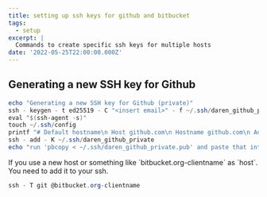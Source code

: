 ```yaml
---
title: setting up ssh keys for github and bitbucket
tags:
  - setup
excerpt: |
  Commands to create specific ssh keys for multiple hosts
date: '2022-05-25T22:00:00.000Z'
---
```


## Generating a new SSH key for Github

```powershell
echo "Generating a new SSH key for Github (private)"
ssh - keygen - t ed25519 - C "<insert email>" - f ~/.ssh/daren_github_private
eval "$(ssh-agent -s)"
touch ~/.ssh/config
printf "# Default hostname\n Host github.com\n Hostname github.com\n AddKeysToAgent yes\n UseKeychain yes\n IdentityFile ~/.ssh/daren_github_private" | tee ~/.ssh/config
ssh - add - K ~/.ssh/daren_github_private
echo "run 'pbcopy < ~/.ssh/daren_github_private.pub' and paste that into Github"
```

If you use a new host or something like \`bitbucket.org-clientname\` as \`host\`. You need to add it to your ssh.

```powershell
ssh - T git @bitbucket.org-clientname
```

